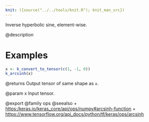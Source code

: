 ```yaml
---
knit: ({source("../../tools/knit.R"); knit_man_src})
---
```

Inverse hyperbolic sine, element-wise.

@description

# Examples
```r
x <- k_convert_to_tensor(c(1, -1, 0))
k_arcsinh(x)
```

@returns
Output tensor of same shape as `x`.

@param x Input tensor.

@export
@family ops
@seealso
+ <https:/keras.io/keras_core/api/ops/numpy#arcsinh-function>
+ <https://www.tensorflow.org/api_docs/python/tf/keras/ops/arcsinh>
